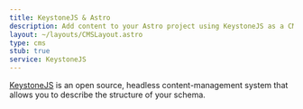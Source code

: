 ```yaml
---
title: KeystoneJS & Astro
description: Add content to your Astro project using KeystoneJS as a CMS
layout: ~/layouts/CMSLayout.astro
type: cms
stub: true
service: KeystoneJS
---
```


[KeystoneJS](https://keystonejs.com/) is an open source, headless content-management system that allows you to describe the structure of your schema.
